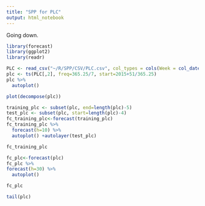 ```yaml
---
title: "SPP for PLC"
output: html_notebook
---
```

Going down.

```r
library(forecast)
library(ggplot2)
library(readr)
```

```r
PLC <- read_csv("~/R/SPP/CSV/PLC.csv", col_types = cols(Week = col_date(format = "%Y-%m-%d")))
plc <- ts(PLC[,2], freq=365.25/7, start=2015+51/365.25)
plc %>%
  autoplot()
```

```r
plot(decompose(plc))
```

```r
training_plc <- subset(plc, end=length(plc)-5)
test_plc <- subset(plc, start=length(plc)-4)
fc_training_plc<-forecast(training_plc)
fc_training_plc %>%
  forecast(h=10) %>%
  autoplot() +autolayer(test_plc)
```

```r
fc_training_plc
```

```r
fc_plc<-forecast(plc)
fc_plc %>%
forecast(h=30) %>%
  autoplot()
```

```r
fc_plc
```

```r
tail(plc)
```

